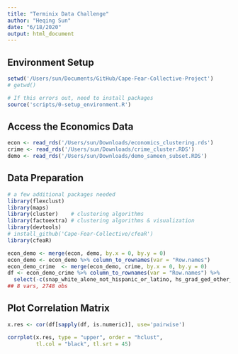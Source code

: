 ```yaml
---
title: "Terminix Data Challenge"
author: "Heqing Sun"
date: "6/18/2020"
output: html_document
---
```



## Environment Setup
```r
setwd('/Users/sun/Documents/GitHub/Cape-Fear-Collective-Project')
# getwd()

# If this errors out, need to install packages
source('scripts/0-setup_environment.R')
```

## Access the Economics Data
```r
econ <- read_rds('/Users/sun/Downloads/economics_clustering.rds')
crime <- read_rds('/Users/sun/Downloads/crime_cluster.RDS')
demo <- read_rds('/Users/sun/Downloads/demo_sameen_subset.RDS')
```


## Data Preparation
```r
# a few additional packages needed
library(flexclust)
library(maps)
library(cluster)    # clustering algorithms
library(factoextra) # clustering algorithms & visualization
library(devtools)
# install_github('Cape-Fear-Collective/cfeaR')
library(cfeaR)

econ_demo <- merge(econ, demo, by.x = 0, by.y = 0)
econ_demo <- econ_demo %>% column_to_rownames(var = "Row.names")
econ_demo_crime  <- merge(econ_demo, crime, by.x = 0, by.y = 0)
df <- econ_demo_crime %>% column_to_rownames(var = "Row.names") %>%
  select(-c(snap_white_alone_not_hispanic_or_latino, hs_grad_ged_other_pct, bachelors_pct, partial_highschool_pct))
## 8 vars, 2748 obs
```

## Plot Correlation Matrix
```r
x.res <- cor(df[sapply(df, is.numeric)], use='pairwise')

corrplot(x.res, type = "upper", order = "hclust", 
         tl.col = "black", tl.srt = 45)
```
